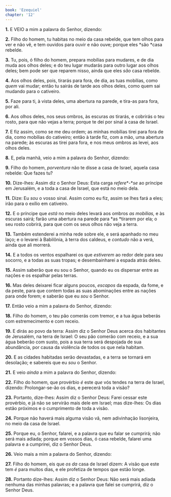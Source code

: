 ```yaml
---
book: 'Ezequiel'
chapter: '12'
---
```


**1.** E VEIO a mim a palavra do Senhor, dizendo:

**2.** Filho do homem, tu habitas no meio da casa rebelde, que tem olhos para ver e não vê, e tem ouvidos para ouvir e não ouve; porque eles *são *casa rebelde.

**3.** Tu, pois, ó filho do homem, prepara mobílias para mudares, e de dia muda aos olhos deles; e do teu lugar mudarás para outro lugar aos olhos deles; bem pode ser que reparem nisso, ainda que eles *são* casa rebelde.

**4.** Aos olhos deles, pois, tirarás para fora, de dia, as tuas mobílias, como *quem* vai mudar; então tu sairás de tarde aos olhos deles, como quem sai mudando para o cativeiro.

**5.** Faze para ti, à vista deles, uma abertura na parede, e tira-as para fora, por ali.

**6.** Aos olhos deles, nos seus ombros, às escuras *as* tirarás, e cobrirás o teu rosto, para que não vejas a terra; porque te dei por sinal à casa de Israel.

**7.** E fiz assim, como se me deu ordem; as minhas mobílias tirei para fora de dia, como mobílias do cativeiro; então à tarde fiz, com a mão, uma abertura na parede; às escuras as tirei para fora, e nos meus ombros as levei, aos olhos deles.

**8.** E, pela manhã, veio a mim a palavra do Senhor, dizendo:

**9.** Filho do homem, *porventura* não te disse a casa de Israel, aquela casa rebelde: Que fazes tu?

**10.** Dize-lhes: Assim diz o Senhor Deus: Esta carga *refere**-**se* ao príncipe em Jerusalém, e a toda a casa de Israel, que está no meio dela.

**11.** Dize: Eu *sou* o vosso sinal. Assim como eu fiz, assim se lhes fará a eles; irão para o exílio em cativeiro.

**12.** E o príncipe que *está* no meio deles levará aos ombros *as mobílias,* e às escuras sairá; farão uma abertura na parede para *as *tirarem por ela; o seu rosto cobrirá, para que com os seus olhos não veja a terra.

**13.** Também estenderei a minha rede sobre ele, e será apanhado no meu laço; e o levarei à Babilônia, à terra dos caldeus, e *contudo* não a verá, ainda que ali morrerá.

**14.** E a todos os ventos espalharei os que *estiverem* ao redor dele para seu socorro, e a todas as suas tropas; e desembainharei a espada atrás deles.

**15.** Assim saberão que eu sou o Senhor, quando eu os dispersar entre as nações e os espalhar pelas terras.

**16.** Mas deles deixarei ficar alguns poucos, *escapos* da espada, da fome, e da peste, para que contem todas as suas abominações entre as nações para onde forem; e saberão que eu *sou* o Senhor.

**17.** Então veio a mim a palavra do Senhor, dizendo:

**18.** Filho do homem, o teu pão comerás com tremor, e a tua água beberás com estremecimento e com receio.

**19.** E dirás ao povo da terra: Assim diz o Senhor Deus acerca dos habitantes de Jerusalém, na terra de Israel: O seu pão comerão com receio, e a sua água beberão com susto, pois a sua terra será despojada de sua abundância, por causa da violência de todos os que nela habitam.

**20.** E as cidades habitadas serão devastadas, e a terra se tornará em desolação; e sabereis que eu *sou* o Senhor.

**21.** E veio *ainda* a mim a palavra do Senhor, dizendo:

**22.** Filho do homem, que provérbio *é* este *que* vós tendes na terra de Israel, dizendo: Prolongar-se-ão os dias, e perecerá toda a visão?

**23.** Portanto, dize-lhes: Assim diz o Senhor Deus: Farei cessar este provérbio, e já não se servirão mais dele em Israel; mas dize-lhes: Os dias estão próximos e o cumprimento de toda a visão.

**24.** Porque não haverá mais alguma visão vã, nem adivinhação lisonjeira, no meio da casa de Israel.

**25.** Porque eu, o Senhor, falarei, e a palavra que eu falar se cumprirá; não será mais adiada; porque em vossos dias, ó casa rebelde, falarei uma palavra e a cumprirei, diz o Senhor Deus.

**26.** Veio mais a mim a palavra do Senhor, dizendo:

**27.** Filho do homem, eis que *os da* casa de Israel dizem: A visão que este tem *é* para muitos dias, e ele profetiza de tempos que estão longe.

**28.** Portanto dize-lhes: Assim diz o Senhor Deus: Não será mais adiada nenhuma das minhas palavras; e a palavra que falei se cumprirá, diz o Senhor Deus.